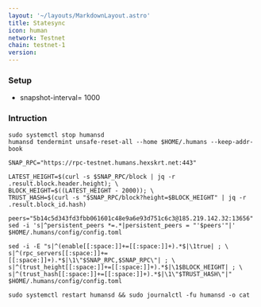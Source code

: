 ```yaml
---
layout: '~/layouts/MarkdownLayout.astro'
title: Statesync
icon: human
network: Testnet
chain: testnet-1
version: 
---
```

### Setup

- snapshot-interval= 1000

### Intruction

```
sudo systemctl stop humansd
humansd tendermint unsafe-reset-all --home $HOME/.humans --keep-addr-book

SNAP_RPC="https://rpc-testnet.humans.hexskrt.net:443"

LATEST_HEIGHT=$(curl -s $SNAP_RPC/block | jq -r .result.block.header.height); \
BLOCK_HEIGHT=$((LATEST_HEIGHT - 2000)); \
TRUST_HASH=$(curl -s "$SNAP_RPC/block?height=$BLOCK_HEIGHT" | jq -r .result.block_id.hash)

peers="5b14c5d343fd3fbb061601c48e9a6e93d751c6c3@185.219.142.32:13656"
sed -i 's|^persistent_peers *=.*|persistent_peers = "'$peers'"|' $HOME/.humans/config/config.toml

sed -i -E "s|^(enable[[:space:]]+=[[:space:]]+).*$|\1true| ; \
s|^(rpc_servers[[:space:]]+=[[:space:]]+).*$|\1\"$SNAP_RPC,$SNAP_RPC\"| ; \
s|^(trust_height[[:space:]]+=[[:space:]]+).*$|\1$BLOCK_HEIGHT| ; \
s|^(trust_hash[[:space:]]+=[[:space:]]+).*$|\1\"$TRUST_HASH\"|" $HOME/.humans/config/config.toml

sudo systemctl restart humansd && sudo journalctl -fu humansd -o cat
```